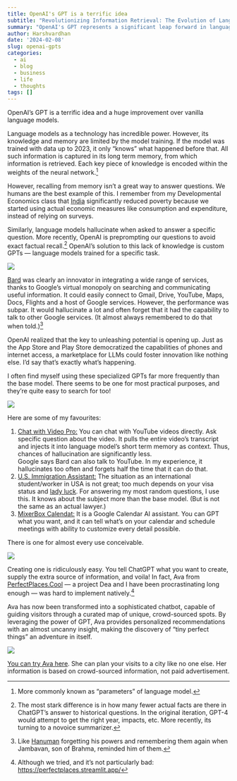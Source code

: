```yaml
---
title: OpenAI's GPT is a terrific idea
subtitle: "Revolutionizing Information Retrieval: The Evolution of Language Models"
summary: "OpenAI's GPT represents a significant leap forward in language model technology, moving beyond traditional limitations by incorporating mechanisms like preprompting to reduce factual inaccuracies. The introduction of specialized GPTs for targeted tasks has enabled more accurate, context-specific interactions"
author: Harshvardhan
date: '2024-02-08'
slug: openai-gpts
categories:
  - ai
  - blog
  - business
  - life
  - thoughts
tags: []
---
```


OpenAI's GPT is a terrific idea and a huge improvement over vanilla language models.

Language models as a technology has incredible power.
However, its knowledge and memory are limited by the model training.
If the model was trained with data up to 2023, it only "knows" what happened before that.
All such information is captured in its long term memory, from which information is retrieved.
Each key piece of knowledge is encoded within the weights of the neural network.[^1]

[^1]: More commonly known as "parameters" of language model.

However, recalling from memory isn't a great way to answer questions.
We humans are the best example of this.
I remember from my Developmental Economics class that [India](https://arc.net/l/quote/bmbthjrx) significantly reduced poverty because we started using actual economic measures like consumption and expenditure, instead of relying on surveys.

Similarly, language models hallucinate when asked to answer a specific question.
More recently, OpenAI is preprompting our questions to avoid exact factual recall.[^2]
OpenAI's solution to this lack of knowledge is custom GPTs --- language models trained for a specific task.

[^2]: The most stark difference is in how many fewer actual facts are there in ChatGPT's answer to historical questions.
    In the original iteration, GPT-4 would attempt to get the right year, impacts, etc.
    More recently, its turning to a novoice summarizer.

![](images/tweet.png)

[Bard](https://blog.google/products/gemini/google-bard-new-features-update-sept-2023/#:~:text=Connect%20to%20Google%20apps%20and%20services&text=With%20Extensions%2C%20Bard%20can%20find,across%20multiple%20apps%20and%20services.) was clearly an innovator in integrating a wide range of services, thanks to Google's virtual monopoly on searching and communicating useful information.
It could easily connect to Gmail, Drive, YouTube, Maps, Docs, Flights and a host of Google services.
However, the performance was subpar.
It would hallucinate a lot and often forget that it had the capability to talk to other Google services.
(It almost always remembered to do that when told.)[^3]

[^3]: Like [Hanuman](https://valmikiramayan.net/utf8/kish/sarga66/kishkindha_66_frame.htm) forgetting his powers and remembering them again when Jambavan, son of Brahma, reminded him of them.

OpenAI realized that the key to unleashing potential is opening up.
Just as the App Store and Play Store democratized the capabilities of phones and internet access, a marketplace for LLMs could foster innovation like nothing else.
I'd say that's exactly what's happening.

I often find myself using these specialized GPTs far more frequently than the base model.
There seems to be one for most practical purposes, and they're quite easy to search for too!

![](images/gpt-store.png)

Here are some of my favourites:

1.  [Chat with Video Pro:](https://chat.openai.com/g/g-VgadmpesQ-chat-with-video-pro) You can chat with YouTube videos directly. Ask specific question about the video. It pulls the entire video's transcript and injects it into language model's short term memory as context. Thus, chances of hallucination are significantly less.\
    Google says Bard can also talk to YouTube. In my experience, it hallucinates too often and forgets half the time that it can do that.
2.  [U.S. Immigration Assistant:](https://chat.openai.com/g/g-LIb0ywaxQ-u-s-immigration-assistant) The situation as an international student/worker in USA is not great; too much depends on your visa status and [lady luck](https://debarghyadas.com/writes/eb-wait-indians/). For answering my most random questions, I use this. It knows about the subject more than the base model. (But is not the same as an actual lawyer.)
3.  [MixerBox Calendat:](https://chat.openai.com/g/g-aI4P3mWio-mixerbox-calendar) It is a Google Calendar AI assistant. You can GPT what you want, and it can tell what's on your calendar and schedule meetings with ability to customize every detail possible.

There is one for almost every use conceivable.

![](images/examples.gif)

Creating one is ridiculously easy.
You tell ChatGPT what you want to create, supply the extra source of information, and voila!
In fact, Ava from [PerfectPlaces.Cool](https://perfectplaces.cool/) --- a project Dea and I have been procrastinating long enough --- was hard to implement natively.[^4]

[^4]: Although we tried, and it's not particularly bad: <https://perfectplaces.streamlit.app/>

Ava has now been transformed into a sophisticated chatbot, capable of guiding visitors through a curated map of unique, crowd-sourced spots.
By leveraging the power of GPT, Ava provides personalized recommendations with an almost uncanny insight, making the discovery of "tiny perfect things" an adventure in itself.

![](images/ava.png)

[You can try Ava here](https://chat.openai.com/g/g-FUrjWi9Bn-ava-perfectplaces-cool).
She can plan your visits to a city like no one else.
Her information is based on crowd-sourced information, not paid advertisement.
